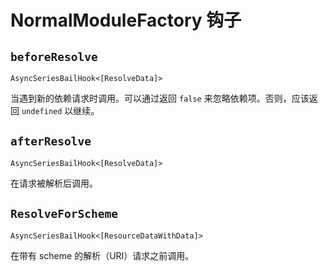 # NormalModuleFactory 钩子

## `beforeResolve`

`AsyncSeriesBailHook<[ResolveData]>`

当遇到新的依赖请求时调用。可以通过返回 `false` 来忽略依赖项。否则，应该返回 `undefined` 以继续。

## `afterResolve`

`AsyncSeriesBailHook<[ResolveData]>`

在请求被解析后调用。

## `ResolveForScheme`

`AsyncSeriesBailHook<[ResourceDataWithData]>`

在带有 scheme 的解析（URI）请求之前调用。
